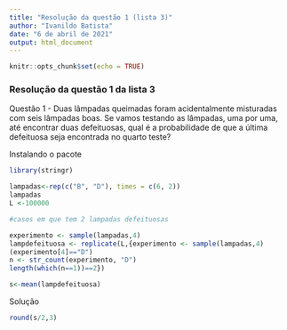---
title: "Resolução da questão 1 (lista 3)"
author: "Ivanildo Batista"
date: "6 de abril de 2021"
output: html_document
---

```{r setup, include=FALSE}
knitr::opts_chunk$set(echo = TRUE)
```

### Resolução da questão 1 da lista 3

Questão 1 - Duas lâmpadas queimadas foram acidentalmente misturadas com seis lâmpadas boas. Se vamos testando as lâmpadas, uma por uma, até encontrar duas defeituosas, qual é a probabilidade de que a última defeituosa seja encontrada no quarto teste?

Instalando o pacote
```{r}
library(stringr)
```

```{r}
lampadas<-rep(c("B", "D"), times = c(6, 2))
lampadas
L <-100000
```

```{r}
#casos em que tem 2 lampadas defeituosas 

experimento <- sample(lampadas,4)
lampdefeituosa <- replicate(L,{experimento <- sample(lampadas,4)
(experimento[4]=="D") 
n <- str_count(experimento, "D")
length(which(n==1))==2})
```

```{r}
s<-mean(lampdefeituosa)
```

Solução 

```{r}
round(s/2,3)
```